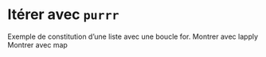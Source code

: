 # Itérer avec `purrr` {#purrr}



Exemple de constitution d'une liste avec une boucle for.
Montrer avec lapply
Montrer avec map